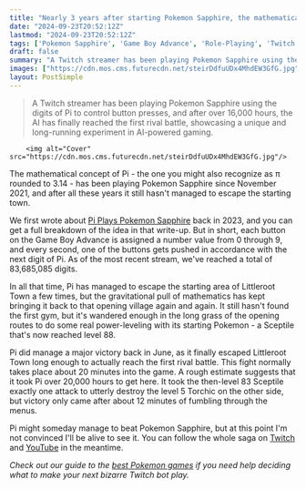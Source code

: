 ```yaml
---
title: "Nearly 3 years after starting Pokemon Sapphire, the mathematical concept of Pi has a level 88 Sceptile but still can't escape the starting town"
date: "2024-09-23T20:52:12Z"
lastmod: "2024-09-23T20:52:12Z"
tags: ['Pokemon Sapphire', 'Game Boy Advance', 'Role-Playing', 'Twitch', 'YouTube', 'AI']
draft: false
summary: "A Twitch streamer has been playing Pokemon Sapphire using the digits of Pi to control button presses, and after over 16,000 hours, the AI has finally reached the first rival battle, showcasing a unique and long-running experiment in AI-powered gaming."
images: ["https://cdn.mos.cms.futurecdn.net/steirDdfuUDx4MhdEW3GfG.jpg"]
layout: PostSimple
---
```

> A Twitch streamer has been playing Pokemon Sapphire using the digits of Pi to control button presses, and after over 16,000 hours, the AI has finally reached the first rival battle, showcasing a unique and long-running experiment in AI-powered gaming.


        <img alt="Cover" src="https://cdn.mos.cms.futurecdn.net/steirDdfuUDx4MhdEW3GfG.jpg"/>
        
The mathematical concept of Pi - the one you might also recognize as π rounded to 3.14 - has been playing Pokemon Sapphire since November 2021, and after all these years it still hasn't managed to escape the starting town.

We first wrote about [Pi Plays Pokemon Sapphire](https://www.gamesradar.com/the-mathematical-concept-of-pi-can-now-play-pokemon-but-still-cant-find-the-first-gym-after-16000-hours-of-trying/) back in 2023, and you can get a full breakdown of the idea in that write-up. But in short, each button on the Game Boy Advance is assigned a number value from 0 through 9, and every second, one of the buttons gets pushed in accordance with the next digit of Pi. As of the most recent stream, we've reached a total of 83,685,085 digits.

In all that time, Pi has managed to escape the starting area of Littleroot Town a few times, but the gravitational pull of mathematics has kept bringing it back to that opening village again and again. It still hasn't found the first gym, but it's wandered enough in the long grass of the opening routes to do some real power-leveling with its starting Pokemon - a Sceptile that's now reached level 88.

Pi did manage a major victory back in June, as it finally escaped Littleroot Town long enough to actually reach the first rival battle. This fight normally takes place about 20 minutes into the game. A rough estimate suggests that it took Pi over 20,000 hours to get here. It took the then-level 83 Sceptile exactly one attack to utterly destroy the level 5 Torchic on the other side, but victory only came after about 12 minutes of fumbling through the menus.

Pi might someday manage to beat Pokemon Sapphire, but at this point I'm not convinced I'll be alive to see it. You can follow the whole saga on [Twitch](https://www.twitch.tv/winningsequence) and [YouTube](https://www.youtube.com/@winningsequence/featured) in the meantime.

*Check out our guide to the *[<em>best Pokemon games</em>](https://www.gamesradar.com/best-pokemon-games/)* if you need help deciding what to make your next bizarre Twitch bot play.* 
        